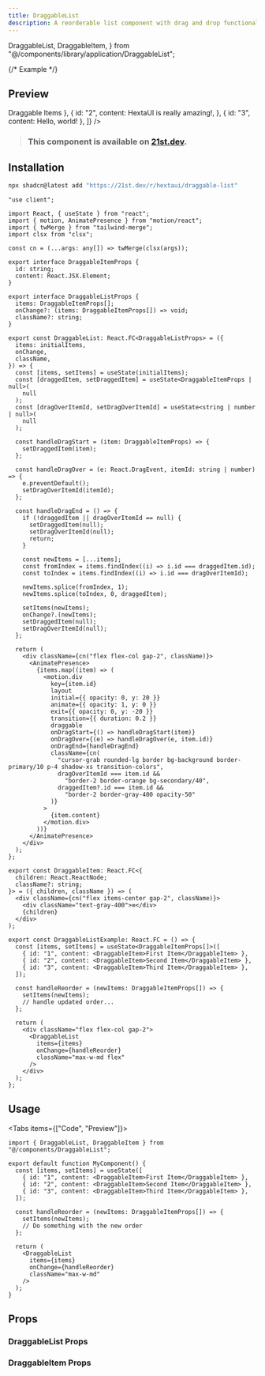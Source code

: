 ```yaml
---
title: DraggableList
description: A reorderable list component with drag and drop functionality.
---
```


  DraggableList,
  DraggableItem,
} from "@/components/library/application/DraggableList";

{/* Example */}


## Preview

<PreviewContainer>
  <DraggableList
    items={[
      { id: "1", content: <DraggableItem>Draggable Items</DraggableItem> },
      {
        id: "2",
        content: <DraggableItem>HextaUI is really amazing!</DraggableItem>,
      },
      { id: "3", content: <DraggableItem>Hello, world!</DraggableItem> },
    ]}
  />
</PreviewContainer>

> ### This component is available on [21st.dev](https://tinyurl.com/5mnyzv5j).

## Installation

```bash tab="CLI" title="NPM"
npx shadcn@latest add "https://21st.dev/r/hextaui/draggable-list"
```

```tsx title="DraggableList.tsx" tab="Manually"
"use client";

import React, { useState } from "react";
import { motion, AnimatePresence } from "motion/react";
import { twMerge } from "tailwind-merge";
import clsx from "clsx";

const cn = (...args: any[]) => twMerge(clsx(args));

export interface DraggableItemProps {
  id: string;
  content: React.JSX.Element;
}

export interface DraggableListProps {
  items: DraggableItemProps[];
  onChange?: (items: DraggableItemProps[]) => void;
  className?: string;
}

export const DraggableList: React.FC<DraggableListProps> = ({
  items: initialItems,
  onChange,
  className,
}) => {
  const [items, setItems] = useState(initialItems);
  const [draggedItem, setDraggedItem] = useState<DraggableItemProps | null>(
    null
  );
  const [dragOverItemId, setDragOverItemId] = useState<string | number | null>(
    null
  );

  const handleDragStart = (item: DraggableItemProps) => {
    setDraggedItem(item);
  };

  const handleDragOver = (e: React.DragEvent, itemId: string | number) => {
    e.preventDefault();
    setDragOverItemId(itemId);
  };

  const handleDragEnd = () => {
    if (!draggedItem || dragOverItemId == null) {
      setDraggedItem(null);
      setDragOverItemId(null);
      return;
    }

    const newItems = [...items];
    const fromIndex = items.findIndex((i) => i.id === draggedItem.id);
    const toIndex = items.findIndex((i) => i.id === dragOverItemId);

    newItems.splice(fromIndex, 1);
    newItems.splice(toIndex, 0, draggedItem);

    setItems(newItems);
    onChange?.(newItems);
    setDraggedItem(null);
    setDragOverItemId(null);
  };

  return (
    <div className={cn("flex flex-col gap-2", className)}>
      <AnimatePresence>
        {items.map((item) => (
          <motion.div
            key={item.id}
            layout
            initial={{ opacity: 0, y: 20 }}
            animate={{ opacity: 1, y: 0 }}
            exit={{ opacity: 0, y: -20 }}
            transition={{ duration: 0.2 }}
            draggable
            onDragStart={() => handleDragStart(item)}
            onDragOver={(e) => handleDragOver(e, item.id)}
            onDragEnd={handleDragEnd}
            className={cn(
              "cursor-grab rounded-lg border bg-background border-primary/10 p-4 shadow-xs transition-colors",
              dragOverItemId === item.id &&
                "border-2 border-orange bg-secondary/40",
              draggedItem?.id === item.id &&
                "border-2 border-gray-400 opacity-50"
            )}
          >
            {item.content}
          </motion.div>
        ))}
      </AnimatePresence>
    </div>
  );
};

export const DraggableItem: React.FC<{
  children: React.ReactNode;
  className?: string;
}> = ({ children, className }) => (
  <div className={cn("flex items-center gap-2", className)}>
    <div className="text-gray-400">≡</div>
    {children}
  </div>
);

export const DraggableListExample: React.FC = () => {
  const [items, setItems] = useState<DraggableItemProps[]>([
    { id: "1", content: <DraggableItem>First Item</DraggableItem> },
    { id: "2", content: <DraggableItem>Second Item</DraggableItem> },
    { id: "3", content: <DraggableItem>Third Item</DraggableItem> },
  ]);

  const handleReorder = (newItems: DraggableItemProps[]) => {
    setItems(newItems);
    // handle updated order...
  };

  return (
    <div className="flex flex-col gap-2">
      <DraggableList
        items={items}
        onChange={handleReorder}
        className="max-w-md flex"
      />
    </div>
  );
};
```

## Usage

<Tabs items={["Code", "Preview"]}>
  <Tab value="Preview">
    <PreviewContainer>
      <DraggableListExample />
    </PreviewContainer>
  </Tab>
  <Tab value="Code">

```tsx
import { DraggableList, DraggableItem } from "@/components/DraggableList";

export default function MyComponent() {
  const [items, setItems] = useState([
    { id: "1", content: <DraggableItem>First Item</DraggableItem> },
    { id: "2", content: <DraggableItem>Second Item</DraggableItem> },
    { id: "3", content: <DraggableItem>Third Item</DraggableItem> },
  ]);

  const handleReorder = (newItems: DraggableItemProps[]) => {
    setItems(newItems);
    // Do something with the new order
  };

  return (
    <DraggableList
      items={items}
      onChange={handleReorder}
      className="max-w-md"
    />
  );
}
```

  </Tab>
</Tabs>

## Props

### DraggableList Props

<AutoTypeTable
  path="./components/library/application/DraggableList.tsx"
  name="DraggableListProps"
/>

### DraggableItem Props

<AutoTypeTable
  path="./components/library/application/DraggableList.tsx"
  name="DraggableItemProps"
/>
